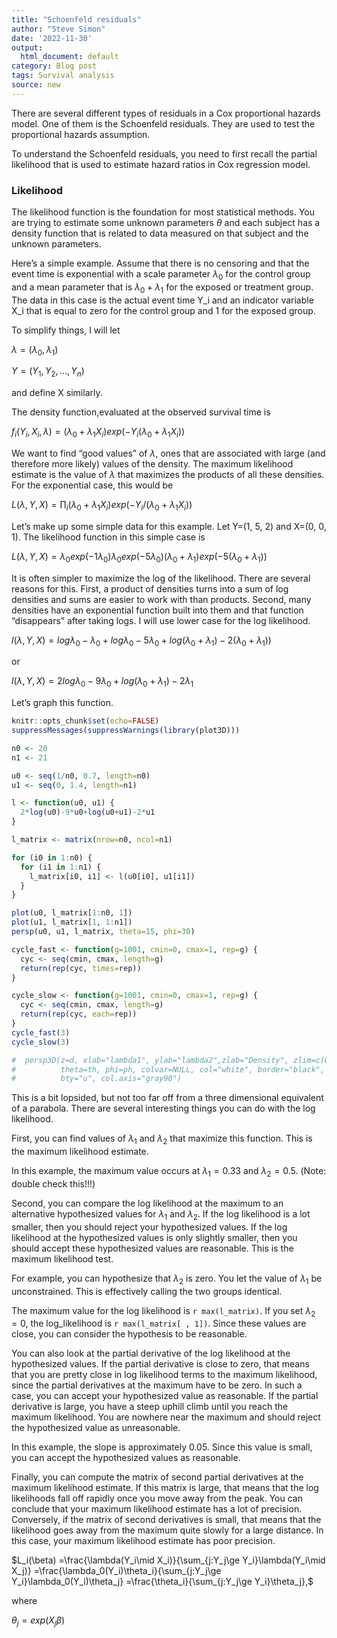 ```yaml
---
title: "Schoenfeld residuals"
author: "Steve Simon"
date: '2022-11-30'
output:
  html_document: default
category: Blog post
tags: Survival analysis
source: new
---
```


There are several different types of residuals in a Cox proportional hazards model. One of them is the Schoenfeld residuals. They are used to test the proportional hazards assumption.

<!---more--->

To understand the Schoenfeld residuals, you need to first recall the partial likelihood that is used to estimate hazard ratios in Cox regression model.

### Likelihood

The likelihood function is the foundation for most statistical methods. You are trying to estimate some unknown parameters $\theta$ and each subject has a density function that is related to data measured on that subject and the unknown parameters.

Here's a simple example. Assume that there is no censoring and that the event time is exponential with a scale parameter $\lambda_0$ for the control group and a mean parameter that is $\lambda_0+\lambda_1$ for the exposed or treatment group. The data in this case is the actual event time Y_i and an indicator variable X_i that is equal to zero for the control group and 1 for the exposed group.

To simplify things, I will let

$\lambda=(\lambda_0, \lambda_1)$

$Y=(Y_1, Y_2, ..., Y_n)$

and define X similarly.

The density function,evaluated at the observed survival time is

$f_i(Y_i, X_i, \lambda)=(\lambda_0+\lambda_1X_i)exp(-Y_i(\lambda_0+\lambda_1X_i))$

We want to find "good values" of $\lambda$, ones that are associated with large (and therefore more likely) values of the density. The maximum likelihood estimate is the value of $\lambda$ that maximizes the products of all these densities. For the exponential case, this would be 

$L(\lambda, Y, X)=\prod_i (\lambda_0+\lambda_1X_i) exp(-Y_i/(\lambda_0+\lambda_1X_i))$

Let's make up some simple data for this example. Let Y=(1, 5, 2) and X=(0, 0, 1). The likelihood function in this simple case is

$L(\lambda, Y, X)=\lambda_0 exp(-1 \lambda_0) \lambda_0 exp(-5 \lambda_0) (\lambda_0+\lambda_1) exp(-5(\lambda_0+\lambda_1))$

It is often simpler to maximize the log of the likelihood. There are several reasons for this. First, a product of densities turns into a sum of log densities and sums are easier to work with than products. Second, many densities have an exponential function built into them and that function "disappears" after taking logs. I will use lower case for the log likelihood.

$l(\lambda, Y, X)=log\lambda_0 - \lambda_0 + log\lambda_0 - 5 \lambda_0 + log(\lambda_0 + \lambda_1) -2 (\lambda_0+\lambda_1))$

or 

$l(\lambda, Y, X) = 2 log\lambda_0 -9 \lambda_0 + log(\lambda_0+\lambda_1) -2 \lambda_1$

Let's graph this function.

```r
knitr::opts_chunk$set(echo=FALSE)
suppressMessages(suppressWarnings(library(plot3D)))
```

```r
n0 <- 20
n1 <- 21

u0 <- seq(1/n0, 0.7, length=n0)
u1 <- seq(0, 1.4, length=n1)

l <- function(u0, u1) {
  2*log(u0)-9*u0+log(u0+u1)-2*u1
}

l_matrix <- matrix(nrow=n0, ncol=n1)  

for (i0 in 1:n0) {
  for (i1 in 1:n1) {
    l_matrix[i0, i1] <- l(u0[i0], u1[i1])
  }
}

plot(u0, l_matrix[1:n0, 1])
plot(u1, l_matrix[1, 1:n1])
persp(u0, u1, l_matrix, theta=15, phi=30)

cycle_fast <- function(g=1001, cmin=0, cmax=1, rep=g) {
  cyc <- seq(cmin, cmax, length=g)
  return(rep(cyc, times=rep))
}

cycle_slow <- function(g=1001, cmin=0, cmax=1, rep=g) {
  cyc <- seq(cmin, cmax, length=g)
  return(rep(cyc, each=rep))
}
cycle_fast(3)
cycle_slow(3)

#  persp3D(z=d, xlab="lambda1", ylab="lambda2",zlab="Density", zlim=c(0, zmax),
#          theta=th, phi=ph, colvar=NULL, col="white", border="black",
#          bty="u", col.axis="gray90")

```

This is a bit lopsided, but not too far off from a three dimensional equivalent of a parabola. There are several interesting things you can do with the log likelihood.

First, you can find values of $\lambda_1$ and $\lambda_2$ that maximize this function. This is the maximum likelihood estimate.

In this example, the maximum value occurs at $\lambda_1=0.33$ and $\lambda_2=0.5$. (Note: double check this!!!)

Second, you can compare the log likelihood at the maximum to an alternative hypothesized values for $\lambda_1$ and $\lambda_2$. If the log likelihood is a lot smaller, then you should reject your hypothesized values. If the log likelihood at the hypothesized values is only slightly smaller, then you should accept these hypothesized values are reasonable. This is the maximum likelihood test.

For example, you can hypothesize that $\lambda_2$ is zero. You let the value of $\lambda_1$ be unconstrained. This is effectively calling the two groups identical.

The maximum value for the log likelihood is `r max(l_matrix)`. If you set $\lambda_2=0$, the log_likelihood is `r max(l_matrix[ , 1])`. Since these values are close, you can consider the hypothesis to be reasonable.

You can also look at the partial derivative of the log likelihood at the hypothesized values. If the partial derivative is close to zero, that means that you are pretty close in log likelihood terms to the maximum likelihood, since the partial derivatives at the maximum have to be zero. In such a case, you can accept your hypothesized value as reasonable. If the partial derivative is large, you have a steep uphill climb until you reach the maximum likelihood. You are nowhere near the maximum and should reject the hypothesized value as unreasonable.

In this example, the slope is approximately 0.05. Since this value is small, you can accept the hypothesized values as reasonable.

Finally, you can compute the matrix of second partial derivatives at the maximum likelihood estimate. If this matrix is large, that means that the log likelihoods fall off rapidly once you move away from the peak. You can conclude that your maximum likelihood estimate has a lot of precision. Conversely, if the matrix of second derivatives is small, that means that the likelihood goes away from the maximum quite slowly for a large distance. In this case, your maximum likelihood estimate has poor precision.

$L_i(\beta)  
 =\frac{\lambda(Y_i\mid X_i)}{\sum_{j:Y_j\ge Y_i}\lambda(Y_i\mid X_j)} 
 =\frac{\lambda_0(Y_i)\theta_i}{\sum_{j:Y_j\ge Y_i}\lambda_0(Y_i)\theta_j}
 =\frac{\theta_i}{\sum_{j:Y_j\ge Y_i}\theta_j},$

where

$\theta_j = exp(X_j \beta)$

